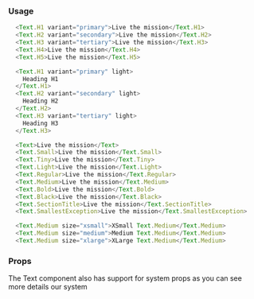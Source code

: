 
### Usage

```javascript type=expo
  <Text.H1 variant="primary">Live the mission</Text.H1>
  <Text.H2 variant="secondary">Live the mission</Text.H2>
  <Text.H3 variant="tertiary">Live the mission</Text.H3>
  <Text.H4>Live the mission</Text.H4>
  <Text.H5>Live the mission</Text.H5>

  <Text.H1 variant="primary" light>
    Heading H1
  </Text.H1>
  <Text.H2 variant="secondary" light>
    Heading H2
  </Text.H2>
  <Text.H3 variant="tertiary" light>
    Heading H3
  </Text.H3>

  <Text>Live the mission</Text>
  <Text.Small>Live the mission</Text.Small>
  <Text.Tiny>Live the mission</Text.Tiny>
  <Text.Light>Live the mission</Text.Light>
  <Text.Regular>Live the mission</Text.Regular>
  <Text.Medium>Live the mission</Text.Medium>
  <Text.Bold>Live the mission</Text.Bold>
  <Text.Black>Live the mission</Text.Black>
  <Text.SectionTitle>Live the mission</Text.SectionTitle>
  <Text.SmallestException>Live the mission</Text.SmallestException>

  <Text.Medium size="xsmall">XSmall Text.Medium</Text.Medium>
  <Text.Medium size="medium">Medium Text.Medium</Text.Medium>
  <Text.Medium size="xlarge">XLarge Text.Medium</Text.Medium>
```

### Props

The Text component also has support for system props as you can see more details <GatsbyLink to="/system/getting-started">our system</GatsbyLink>

<PropsTable component="Text" platform="native" />
